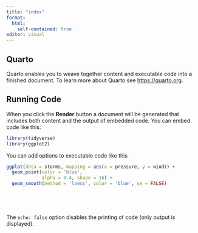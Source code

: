 ```yaml
---
title: "index"
format: 
  html:
    self-contained: true
editor: visual
---
```


## Quarto

Quarto enables you to weave together content and executable code into a finished document. To learn more about Quarto see <https://quarto.org>.

## Running Code

When you click the **Render** button a document will be generated that includes both content and the output of embedded code. You can embed code like this:

```r
library(tidyverse)
library(ggplot2)

```

You can add options to executable code like this

```r
ggplot(data = storms, mapping = aes(x = pressure, y = wind)) +
  geom_point(color = 'blue',
             alpha = 0.4, shape = 16) +
  geom_smooth(method = 'loess', color = 'blue', se = FALSE)

      
       



```

The `echo: false` option disables the printing of code (only output is displayed).
